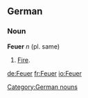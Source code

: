 == German ==
=== Noun ===
'''Feuer''' ''n'' (pl. same)
#[[Fire]].

[[Category:German nouns]]

[[de:Feuer]]
[[fr:Feuer]]
[[io:Feuer]]